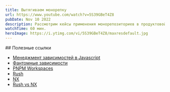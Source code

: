 ```yaml
---
title: Вытягиваем монорепку
url: https://www.youtube.com/watch?v=5S39GBeT4Z8
pubDate: Nov 10 2022
description: Рассмотрим кейсы применения монорепозиториев в продуктовой и платформенной разработке, определим проблемы, которые нам предстоит решить, и выберем подходящие инструменты.
watchTime: 60 мин.
heroImage: https://i.ytimg.com/vi/5S39GBeT4Z8/maxresdefault.jpg
---
```


<div data-pagefind-ignore>
## Полезные ссылки

- [Менеджмент зависимостей в Javascript](/hacknote-js/articles/dependency-management)
- [Фантомные зависимости](https://rushjs.io/pages/advanced/phantom_deps/)
- [PNPM Workspaces](https://pnpm.io/workspaces)
- [Rush](https://rushjs.io)
- [NX](https://nx.dev)
- [Rush vs NX](https://elliott.dev/posts/rush-vs-nx)
</div>